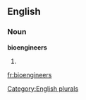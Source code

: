 
==English==

===Noun===
'''bioengineers'''

# {{plural of|[[bioengineer]]}}

[[Category:English plurals]]

[[fr:bioengineers]]